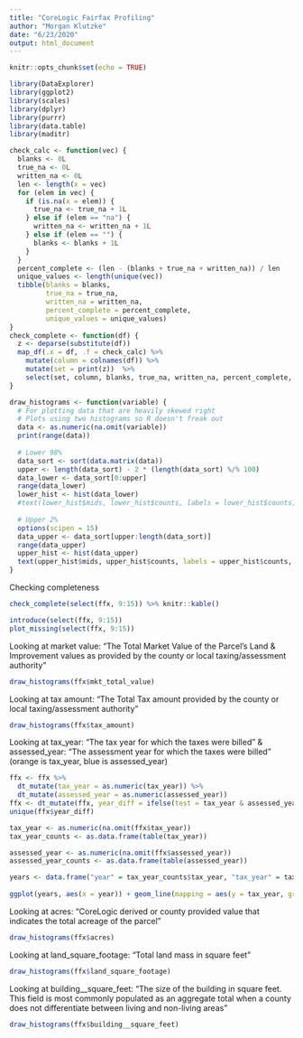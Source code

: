 ```yaml
---
title: "CoreLogic Fairfax Profiling"
author: "Morgan Klutzke"
date: "6/23/2020"
output: html_document
---
```


```r
knitr::opts_chunk$set(echo = TRUE)
```

```r
library(DataExplorer)
library(ggplot2)
library(scales)
library(dplyr)
library(purrr)
library(data.table)
library(maditr)
```

```r
check_calc <- function(vec) {
  blanks <- 0L
  true_na <- 0L
  written_na <- 0L
  len <- length(x = vec)
  for (elem in vec) {
    if (is.na(x = elem)) {
      true_na <- true_na + 1L
    } else if (elem == "na") {
      written_na <- written_na + 1L
    } else if (elem == "") {
      blanks <- blanks + 1L
    }
  }
  percent_complete <- (len - (blanks + true_na + written_na)) / len
  unique_values <- length(unique(vec))
  tibble(blanks = blanks,
         true_na = true_na,
         written_na = written_na,
         percent_complete = percent_complete,
         unique_values = unique_values)
}
check_complete <- function(df) {
  z <- deparse(substitute(df))
  map_df(.x = df, .f = check_calc) %>%
    mutate(column = colnames(df)) %>%
    mutate(set = print(z))  %>%
    select(set, column, blanks, true_na, written_na, percent_complete, unique_values)
}

draw_histograms <- function(variable) {
  # For plotting data that are heavily skewed right
  # Plots using two histograms so R doesn't freak out
  data <- as.numeric(na.omit(variable))
  print(range(data))
  
  # Lower 98%
  data_sort <- sort(data.matrix(data))
  upper <- length(data_sort) - 2 * (length(data_sort) %/% 100)
  data_lower <- data_sort[0:upper]
  range(data_lower)
  lower_hist <- hist(data_lower)
  #text(lower_hist$mids, lower_hist$counts, labels = lower_hist$counts, adj = c(0.5, -0.1))
  
  # Upper 2%
  options(scipen = 15)
  data_upper <- data_sort[upper:length(data_sort)]
  range(data_upper)
  upper_hist <- hist(data_upper)
  text(upper_hist$mids, upper_hist$counts, labels = upper_hist$counts, adj = c(0.5, -0.1))
}
```

Checking completeness

```r
check_complete(select(ffx, 9:15)) %>% knitr::kable()
```

```r
introduce(select(ffx, 9:15))
plot_missing(select(ffx, 9:15))
```

Looking at market value: "The Total Market Value of the Parcel's Land & Improvement values as provided by the county or local taxing/assessment authority"

```r
draw_histograms(ffx$mkt_total_value)
```

Looking at tax amount: "The Total Tax amount provided by the county or local taxing/assessment authority"

```r
draw_histograms(ffx$tax_amount)
```

Looking at tax_year: "The tax year for which the taxes were billed" 
& assessed_year: "The assessment year for which the taxes were billed" 
(orange is tax_year, blue is assessed_year)

```r
ffx <- ffx %>%
  dt_mutate(tax_year = as.numeric(tax_year)) %>%
  dt_mutate(assessed_year = as.numeric(assessed_year))
ffx <- dt_mutate(ffx, year_diff = ifelse(test = tax_year & assessed_year, yes = tax_year - assessed_year, no = NA_integer_))
unique(ffx$year_diff)
```

```r
tax_year <- as.numeric(na.omit(ffx$tax_year))
tax_year_counts <- as.data.frame(table(tax_year))

assessed_year <- as.numeric(na.omit(ffx$assessed_year))
assessed_year_counts <- as.data.frame(table(assessed_year))

years <- data.frame("year" = tax_year_counts$tax_year, "tax_year" = tax_year_counts$Freq, "assessed_year" = assessed_year_counts$Freq)
 
ggplot(years, aes(x = year)) + geom_line(mapping = aes(y = tax_year, group = 1), color = "#E69F00") + geom_line(mapping = aes(y = assessed_year, group = 1), color = "#56B4E9") + ylab("frequency")
```


Looking at acres: "CoreLogic derived or county provided value that indicates the total acreage of the parcel"

```r
draw_histograms(ffx$acres)
```

Looking at land_square_footage: "Total land mass in square feet"

```r
draw_histograms(ffx$land_square_footage)
```

Looking at building__square_feet: "The size of the building in square feet. This field is most commonly populated as an aggregate total when a county does not differentiate between living and non-living areas"

```r
draw_histograms(ffx$building__square_feet)
```

